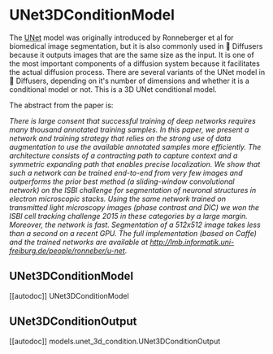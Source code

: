 # UNet3DConditionModel

The [UNet](https://huggingface.co/papers/1505.04597) model was originally introduced by Ronneberger et al for biomedical image segmentation, but it is also commonly used in 🤗 Diffusers because it outputs images that are the same size as the input. It is one of the most important components of a diffusion system because it facilitates the actual diffusion process. There are several variants of the UNet model in 🤗 Diffusers, depending on it's number of dimensions and whether it is a conditional model or not. This is a 3D UNet conditional model.

The abstract from the paper is:

*There is large consent that successful training of deep networks requires many thousand annotated training samples. In this paper, we present a network and training strategy that relies on the strong use of data augmentation to use the available annotated samples more efficiently. The architecture consists of a contracting path to capture context and a symmetric expanding path that enables precise localization. We show that such a network can be trained end-to-end from very few images and outperforms the prior best method (a sliding-window convolutional network) on the ISBI challenge for segmentation of neuronal structures in electron microscopic stacks. Using the same network trained on transmitted light microscopy images (phase contrast and DIC) we won the ISBI cell tracking challenge 2015 in these categories by a large margin. Moreover, the network is fast. Segmentation of a 512x512 image takes less than a second on a recent GPU. The full implementation (based on Caffe) and the trained networks are available at http://lmb.informatik.uni-freiburg.de/people/ronneber/u-net.*

## UNet3DConditionModel
[[autodoc]] UNet3DConditionModel

## UNet3DConditionOutput
[[autodoc]] models.unet_3d_condition.UNet3DConditionOutput